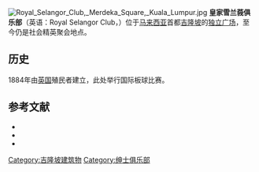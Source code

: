 [[Image:Royal_Selangor_Club,_Merdeka_Square,_Kuala_Lumpur.jpg|thumb]]
'''皇家雪兰莪俱乐部'''（英语：Royal Selangor Club，{{lang-ms|'''Kelab Di-Raja Selangor'''}}）位于[[马来西亚|马来西亚]]首都[[吉隆坡|吉隆坡]]的[[独立广场_(吉隆坡)|独立广场]]，至今仍是社会精英聚会地点。

==历史==
1884年由[[英国|英国]]殖民者建立，此处举行国际板球比赛。

== 参考文献 ==
{{refbegin}}
* {{cite web |url=http://thestar.com.my/news/story.asp?file=/2006/8/31/central/15267177&sec=central |title=So closely linked to birth of a nation |accessdate=2007-02-23 |author=Debbie Chan |date=2006-08-31 |publisher=''The Star'' Online |archive-date=2006-09-01 |archive-url=https://web.archive.org/web/20060901154442/http://thestar.com.my/news/story.asp?file=%2F2006%2F8%2F31%2Fcentral%2F15267177&sec=central |dead-url=no }}
* {{cite web|url=http://www.rscweb.org.my/history.htm |title=Royal Selangor Club - history |accessdate=2007-02-26 |author= |date=2001-2005? |publisher=Official Royal Selangor Club website |archiveurl=https://web.archive.org/web/20061027232446/http://www.rscweb.org.my/history.htm |archivedate=2006-10-27 |deadurl=yes }}
* {{cite web|url=http://www.badanwarisan.org.my/cultural_tourism/kl_heritage_trails/merdeka_square/royal_selangor_club.php |title=Cultural Tourism > KL Heritage Trails > Merdeka Square Trail > Royal Selangor Club |accessdate=2007-03-21 |author= |year=1998 |publisher=Heritage Trust of Malaysia website |deadurl=yes |archiveurl=https://web.archive.org/web/20070825051544/http://www.badanwarisan.org.my/cultural_tourism/kl_heritage_trails/merdeka_square/royal_selangor_club.php |archivedate=2007-08-25 }}
{{refend}}

{{coord|3|8|57|N|101|41|34|E|type:landmark|display=title}}

[[Category:吉隆坡建筑物|Category:吉隆坡建筑物]]
[[Category:绅士俱乐部|Category:绅士俱乐部]]


{{Malaysia-stub}}